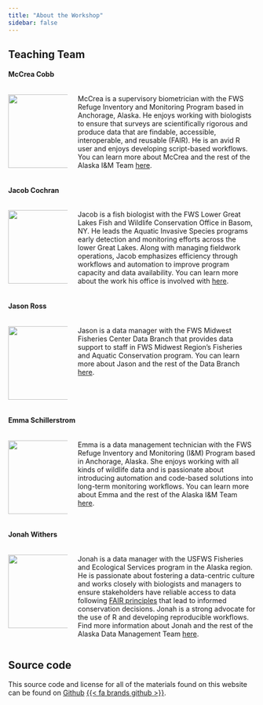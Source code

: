 ```yaml
---
title: "About the Workshop"
sidebar: false
---
```


## Teaching Team

#### McCrea Cobb

::: columns

::: {.column width="25%"}
![](assets/images/mccrea.png){fig-alt="Photo of McCrea Cobb." width=150} 

:::
::: {.column width="75%"}
McCrea is a supervisory biometrician with the FWS Refuge Inventory and Monitoring Program based in Anchorage, Alaska. He enjoys working with biologists to ensure that surveys are scientifically rigorous and produce data that are findable, accessible, interoperable, and reusable (FAIR). He is an avid R user and enjoys developing script-based workflows. You can learn more about McCrea and the rest of the Alaska I&M Team [here](https://doimspp.sharepoint.com/sites/AlaskaInventoryandMonitoring2/SitePages/Home-Alaska-Inventory-and-Monitoring.aspx). 
:::

:::

#### Jacob Cochran

::: columns

::: {.column width="25%"}
![](assets/images/jacob.png){fig-alt="Photo of Jacob Cochran." width=150} 
:::

::: {.column width="75%"}
Jacob is a fish biologist with the FWS Lower Great Lakes Fish and Wildlife Conservation Office in Basom, NY. He leads the Aquatic Invasive Species programs early detection and monitoring efforts across the lower Great Lakes. Along with managing fieldwork operations, Jacob emphasizes efficiency through workflows and automation to improve program capacity and data availability. You can learn more about the work his office is involved with [here](https://www.fws.gov/office/lower-great-lakes-fish-and-wildlife-conservation/about-us).
:::

:::

#### Jason Ross

::: columns

::: {.column width="25%"}
![](assets/images/jason.png){fig-alt="Photo of Jason Ross." width=150} 
:::

::: {.column width="75%"}
Jason is a data manager with the FWS Midwest Fisheries Center Data Branch that provides data support to staff in FWS Midwest Region’s Fisheries and Aquatic Conservation program. You can learn more about Jason and the rest of the Data Branch [here](https://doimspp.sharepoint.com/sites/doi-R3FACdata/SitePages/Staff-Biographies.aspx?CT=1736981247035&OR=OWA-NTB-Mail&CID=6a716ac7-9010-6927-9185-fdeb54e2e0dd).
:::

:::

#### Emma Schillerstrom
 
::: columns
 
::: {.column width="25%"}
![](assets/images/emma.png){fig-alt="Photo of Emma Schillerstrom." width=150}
:::
 
::: {.column width="75%"}
Emma is a data management technician with the FWS Refuge Inventory and Monitoring (I&M) Program based in Anchorage, Alaska. She enjoys working with all kinds of wildlife data and is passionate about introducing automation and code-based solutions into long-term monitoring workflows. You can learn more about Emma and the rest of the Alaska I&M Team [here](https://doimspp.sharepoint.com/sites/AlaskaInventoryandMonitoring2/SitePages/Home-Alaska-Inventory-and-Monitoring.aspx). 
:::

:::

#### Jonah Withers
 
::: columns

::: {.column width="25%"}
![](assets/images/jonah.png){fig-alt="Photo of Jonah Withers." width=150}
:::
 
::: {.column width="75%"}
Jonah is a data manager with the USFWS Fisheries and Ecological Services program in the Alaska region. He is passionate about fostering a data-centric culture and works closely with biologists and managers to ensure stakeholders have reliable access to data following [FAIR principles](https://www.go-fair.org/fair-principles/) that lead to informed conservation decisions. Jonah is a strong advocate for the use of R and developing reproducible workflows. Find more information about Jonah and the rest of the Alaska Data Management Team [here](https://doimspp.sharepoint.com/sites/fws-FF07S00000-data/SitePages/Alaska-Region-Data-Management.aspx).
:::

:::

## Source code

This source code and license for all of the materials found on this website can be found on [Github](https://github.com/USFWS/intro-to-quarto) [{{< fa brands github >}}](https://github.com/USFWS/intro-to-quarto).